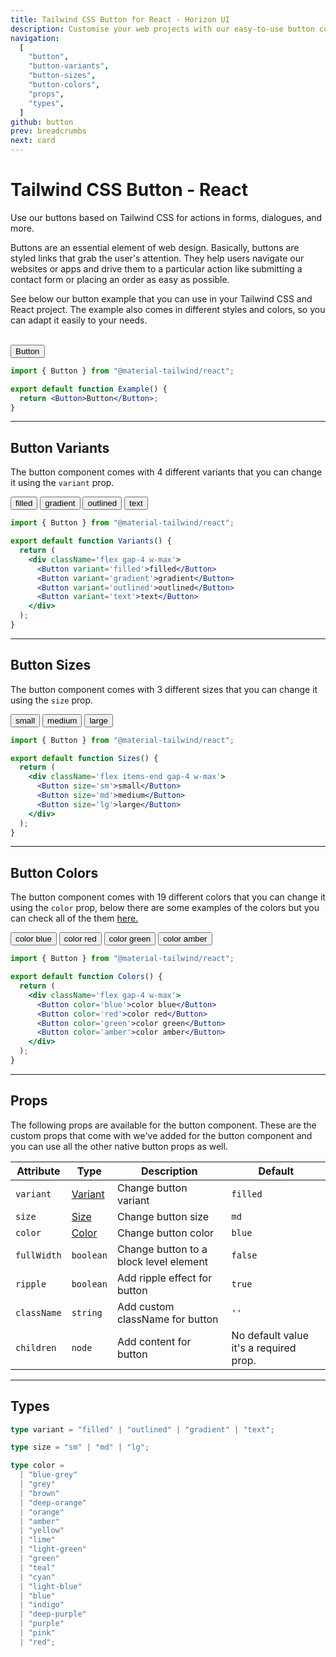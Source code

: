 ```yaml
---
title: Tailwind CSS Button for React - Horizon UI
description: Customise your web projects with our easy-to-use button component for Tailwind CSS and React using Material Design guidelines.
navigation:
  [
    "button",
    "button-variants",
    "button-sizes",
    "button-colors",
    "props",
    "types",
  ]
github: button
prev: breadcrumbs
next: card
---
```


# Tailwind CSS Button - React

Use our buttons based on Tailwind CSS for actions in forms, dialogues, and more.

Buttons are an essential element of web design. Basically, buttons are styled links that grab the user's attention. They help users navigate our websites or apps and drive them to a particular action like submitting a contact form or placing an order as easy as possible.

See below our button example that you can use in your Tailwind CSS and React project. The example also comes in different styles and colors, so you can adapt it easily to your needs.

<br />

<ComponentCard id='button'>
  <Button>Button</Button>
</ComponentDemo>

```jsx showLineNumbers
import { Button } from "@material-tailwind/react";

export default function Example() {
  return <Button>Button</Button>;
}
```

---

## Button Variants

The button component comes with 4 different variants that you can change it using the <Code>variant</Code> prop.

<ComponentCard id='button-variants'>
  <div className='flex gap-4 w-max'>
    <Button>filled</Button>
    <Button variant='gradient'>gradient</Button>
    <Button variant='outlined'>outlined</Button>
    <Button variant='text'>text</Button>
  </div>
</ComponentDemo>

```jsx showLineNumbers
import { Button } from "@material-tailwind/react";

export default function Variants() {
  return (
    <div className='flex gap-4 w-max'>
      <Button variant='filled'>filled</Button>
      <Button variant='gradient'>gradient</Button>
      <Button variant='outlined'>outlined</Button>
      <Button variant='text'>text</Button>
    </div>
  );
}
```

---

## Button Sizes

The button component comes with 3 different sizes that you can change it using the <Code>size</Code> prop.

<ComponentCard id='button-sizes'>
  <div className='flex items-end gap-4 w-max'>
    <Button size='sm'>small</Button>
    <Button>medium</Button>
    <Button size='lg'>large</Button>
  </div>
</ComponentDemo>

```jsx showLineNumbers
import { Button } from "@material-tailwind/react";

export default function Sizes() {
  return (
    <div className='flex items-end gap-4 w-max'>
      <Button size='sm'>small</Button>
      <Button size='md'>medium</Button>
      <Button size='lg'>large</Button>
    </div>
  );
}
```

---

## Button Colors

The button component comes with 19 different colors that you can change it using the <Code>color</Code> prop, below there are some examples of the colors but you can check all of the them [here.](#props)

<ComponentCard id='button-colors'>
  <div className='flex gap-4 w-max'>
    <Button color='blue'>color blue</Button>
    <Button color='red'>color red</Button>
    <Button color='green'>color green</Button>
    <Button color='amber'>color amber</Button>
  </div>
</ComponentDemo>

```jsx showLineNumbers
import { Button } from "@material-tailwind/react";

export default function Colors() {
  return (
    <div className='flex gap-4 w-max'>
      <Button color='blue'>color blue</Button>
      <Button color='red'>color red</Button>
      <Button color='green'>color green</Button>
      <Button color='amber'>color amber</Button>
    </div>
  );
}
```

---

## Props

<span id='props' className='scroll-mt-48' />
The following props are available for the button component. These are the custom
props that come with we've added for the button component and you can use all the
other native button props as well.

| Attribute   | Type                       | Description                            | Default                                |
| ----------- | -------------------------- | -------------------------------------- | -------------------------------------- |
| `variant`   | [Variant](#types)          | Change button variant                  | <Code small>filled</Code>              |
| `size`      | [Size](#types)             | Change button size                     | <Code small>md</Code>                  |
| `color`     | [Color](#types)            | Change button color                    | <Code small>blue</Code>                |
| `fullWidth` | <Code small>boolean</Code> | Change button to a block level element | <Code small>false</Code>               |
| `ripple`    | <Code small>boolean</Code> | Add ripple effect for button           | <Code small>true</Code>                |
| `className` | <Code small>string</Code>  | Add custom className for button        | `''`                                   |
| `children`  | <Code small>node</Code>    | Add content for button                 | No default value it's a required prop. |

---

## Types

<span id='types' className='scroll-mt-48' />

```ts
type variant = "filled" | "outlined" | "gradient" | "text";
```

```ts
type size = "sm" | "md" | "lg";
```

```ts
type color =
  | "blue-grey"
  | "grey"
  | "brown"
  | "deep-orange"
  | "orange"
  | "amber"
  | "yellow"
  | "lime"
  | "light-green"
  | "green"
  | "teal"
  | "cyan"
  | "light-blue"
  | "blue"
  | "indigo"
  | "deep-purple"
  | "purple"
  | "pink"
  | "red";
```
